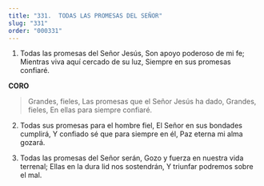 ```yaml
---
title: "331.  TODAS LAS PROMESAS DEL SEÑOR"
slug: "331"
order: "000331"
---
```


1. Todas las promesas del Señor Jesús, Son apoyo poderoso de mi fe; Mientras viva aquí cercado de su luz, Siempre en sus promesas confiaré.

**CORO**
> Grandes, fieles,
Las promesas que el Señor Jesús ha dado, Grandes, fieles,
En ellas para siempre confiaré.

2. Todas sus promesas para el hombre fiel, El Señor en sus bondades cumplirá,
Y	confiado sé que para siempre en él, Paz eterna mi alma gozará.

3. Todas las promesas del Señor serán, Gozo y fuerza en nuestra vida terrenal; Ellas en la dura lid nos sostendrán,
Y triunfar podremos sobre el mal.